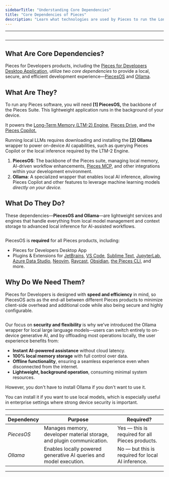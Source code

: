```yaml
---
sidebarTitle: "Understanding Core Dependencies"
title: "Core Dependencies of Pieces"
description: "Learn what technologies are used by Pieces to run the Long-Term Memory Engine (LTM-2.5) and support locally-hosted Large Language Models (LLMs). "
---
```


---

<img
  className="mx-auto"
/>

---

## What Are Core Dependencies?

Pieces for Developers products, including the [Pieces for Developers Desktop Application](https://docs.pieces.app/products/desktop), utilize _two core dependencies_ to provide a local, secure, and efficient development experience—[PiecesOS](https://docs.pieces.app/products/core-dependencies/pieces-os) and [Ollama](https://docs.pieces.app/products/core-dependencies/ollama).

## What Are They?

To run any Pieces software, you will need **[1] PiecesOS,** the backbone of the Pieces Suite. This lightweight application runs in the background of your device.

It powers the [Long-Term Memory (LTM-2) Engine](https://docs.pieces.app/products/core-dependencies/pieces-os#ltm-2), [Pieces Drive,](https://docs.pieces.app/products/desktop/drive) and the [Pieces Copilot.](https://docs.pieces.app/products/desktop/copilot)

Running local LLMs requires downloading and installing the **[2] Ollama** wrapper to power on-device AI capabilities, such as querying Pieces Copilot or the local inference required by the LTM-2 Engine.

1. **PiecesOS**: The backbone of the Pieces suite, managing local memory, AI-driven workflow enhancements, [Pieces MCP](https://docs.pieces.app/products/mcp/get-started), and other integrations within your development environment.
2. **Ollama**: A specialized wrapper that enables local AI inference, allowing Pieces Copilot and other features to leverage machine learning models _directly on your device._

## What Do They Do?

These dependencies—**PiecesOS and Ollama**—are lightweight services and engines that handle everything from local model management and context storage to advanced local inference for AI-assisted workflows.

<img
  className="mx-auto"
/>

PiecesOS is **required** for all Pieces products, including:

- Pieces for Developers Desktop App
- Plugins & Extensions for [JetBrains](https://docs.pieces.app/products/extensions-plugins/jetbrains), [VS Code](https://docs.pieces.app/products/extensions-plugins/visual-studio-code), [Sublime Text](https://docs.pieces.app/products/extensions-plugins/sublime), [JupyterLab](https://docs.pieces.app/products/extensions-plugins/jupyterlab), [Azure Data Studio](https://docs.pieces.app/products/extensions-plugins/azure-data-studio), [Neovim](https://docs.pieces.app/products/extensions-plugins/neovim-plugin), [Raycast](https://docs.pieces.app/products/raycast), [Obsidian](https://docs.pieces.app/products/obsidian), [the Pieces CLI](https://docs.pieces.app/products/extensions-plugins/cli), and more.

## Why Do We Need Them?

Pieces for Developers is designed with **speed and efficiency** in mind, so PiecesOS acts as the end-all between different Pieces products to minimize client-side overhead and additional code while also being secure and highly configurable.

<img
  className="mx-auto"
/>

Our focus on **security and flexibility** is why we’ve introduced the Ollama wrapper for local large language models—users can switch entirely to on-device generative AI, and by offloading most operations locally, the user experience benefits from:

- **Instant AI-powered assistance** without cloud latency.
- **100% local memory storage** with full control over data.
- **Offline functionality**, ensuring a seamless experience even when disconnected from the internet.
- **Lightweight, background operation**, consuming minimal system resources.

However, you don't have to install Ollama if you don't want to use it.

You can install it if you want to use local models, which is especially useful in enterprise settings where strong device security is important.

---

| **Dependency** | **Purpose**                                                           | **Required?**                                     |
| -------------- | --------------------------------------------------------------------- | ------------------------------------------------- |
| _PiecesOS_     | Manages memory, developer material storage, and plugin communication. | Yes — this is required for all Pieces products.   |
| _Ollama_       | Enables locally powered generative AI queries and model execution.    | No — but this is required for local AI inference. |

---